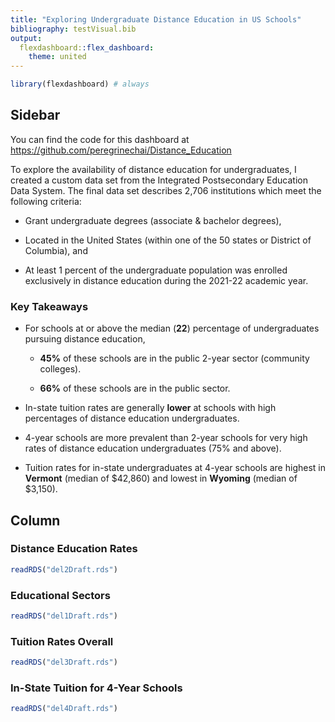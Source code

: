 ```yaml
---
title: "Exploring Undergraduate Distance Education in US Schools"
bibliography: testVisual.bib
output: 
  flexdashboard::flex_dashboard:
    theme: united
---
```


```r
library(flexdashboard) # always
```

## Sidebar {.sidebar data-width="375"}

You can find the code for this dashboard at [https://github.com/peregrinechai/Distance_Education](https://github.com/peregrinechai/Distance_Education.git){.uri}

To explore the availability of distance education for undergraduates, I created a custom data set from the Integrated Postsecondary Education Data System. The final data set describes 2,706 institutions which meet the following criteria:

-   Grant undergraduate degrees (associate & bachelor degrees),

-   Located in the United States (within one of the 50 states or District of Columbia), and

-   At least 1 percent of the undergraduate population was enrolled exclusively in distance education during the 2021-22 academic year.

### Key Takeaways

-   For schools at or above the median (**22**) percentage of undergraduates pursuing distance education,

    -   **45%** of these schools are in the public 2-year sector (community colleges).

    -   **66%** of these schools are in the public sector.

-   In-state tuition rates are generally **lower** at schools with high percentages of distance education undergraduates. 

-   4-year schools are more prevalent than 2-year schools for very high rates of distance education undergraduates (75% and above).

-   Tuition rates for in-state undergraduates at 4-year schools are highest in **Vermont** (median of \$42,860) and lowest in **Wyoming** (median of \$3,150).

## Column {.tabset .tabset-fade}

### Distance Education Rates

```r
readRDS("del2Draft.rds")
```

### Educational Sectors

```r
readRDS("del1Draft.rds")
```

### Tuition Rates Overall

```r
readRDS("del3Draft.rds")
```

### In-State Tuition for 4-Year Schools

```r
readRDS("del4Draft.rds")
```
